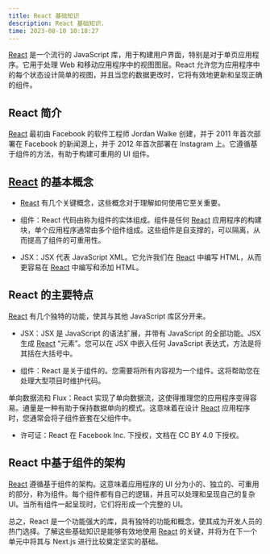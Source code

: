 ```yaml
---
title: React 基础知识
description: React 基础知识.
time: 2023-08-10 10:18:27
---
```


[React](https://react.dev/) 是一个流行的 JavaScript 库，用于构建用户界面，特别是对于单页应用程序。它用于处理 Web 和移动应用程序中的视图图层。React 允许您为应用程序中的每个状态设计简单的视图，并且当您的数据更改时，它将有效地更新和呈现正确的组件。

## React 简介

[React](https://react.dev/) 最初由 Facebook 的软件工程师 Jordan Walke 创建，并于 2011 年首次部署在 Facebook 的新闻源上，并于 2012 年首次部署在 Instagram 上。它遵循基于组件的方法，有助于构建可重用的 UI 组件。

## [React](https://react.dev/) 的基本概念

- [React](https://react.dev/) 有几个关键概念，这些概念对于理解如何使用它至关重要。

- 组件：React 代码由称为组件的实体组成。组件是任何 [React](https://react.dev/) 应用程序的构建块，单个应用程序通常由多个组件组成。这些组件是自支撑的，可以隔离，从而提高了组件的可重用性。

- JSX：JSX 代表 JavaScript XML。它允许我们在 [React](https://react.dev/) 中编写 HTML，从而更容易在 [React](https://react.dev/) 中编写和添加 HTML。

## React 的主要特点

[React](https://react.dev/) 有几个独特的功能，使其与其他 JavaScript 库区分开来。

- JSX：JSX 是 JavaScript 的语法扩展，并带有 JavaScript 的全部功能。JSX 生成 [React](https://react.dev/) “元素”。您可以在 JSX 中嵌入任何 JavaScript 表达式，方法是将其括在大括号中。

- 组件：React 是关于组件的。您需要将所有内容视为一个组件。这将帮助您在处理大型项目时维护代码。

单向数据流和 Flux：React 实现了单向数据流，这使得推理您的应用程序变得容易。通量是一种有助于保持数据单向的模式。这意味着在设计 [React](https://react.dev/) 应用程序时，您通常会将子组件嵌套在父组件中。

- 许可证：React 在 Facebook Inc. 下授权，文档在 CC BY 4.0 下授权。

## React 中基于组件的架构

[React](https://react.dev/) 遵循基于组件的架构。这意味着应用程序的 UI 分为小的、独立的、可重用的部分，称为组件。每个组件都有自己的逻辑，并且可以处理和呈现自己的复杂 UI。当所有组件一起呈现时，它们将形成一个完整的 UI。

总之，React 是一个功能强大的库，具有独特的功能和概念，使其成为开发人员的热门选择。了解这些基础知识是能够有效地使用 [React](https://react.dev/) 的关键，并将为在下一个单元中将其与 Next.js 进行比较奠定坚实的基础。
